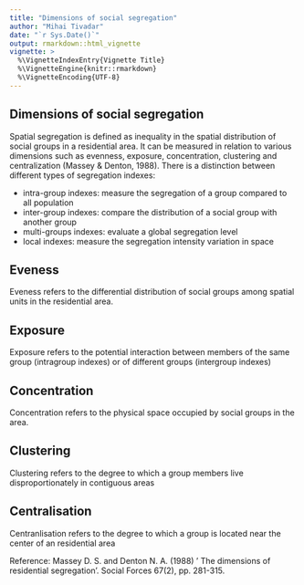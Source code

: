 ---
title: "Dimensions of social segregation"
author: "Mihai Tivadar"
date: "`r Sys.Date()`"
output: rmarkdown::html_vignette
vignette: >
  %\VignetteIndexEntry{Vignette Title}
  %\VignetteEngine{knitr::rmarkdown}
  %\VignetteEncoding{UTF-8}
---

## Dimensions of social segregation

Spatial segregation is defined as inequality in the spatial distribution of
social groups in a residential area. It can be measured in relation 
to various dimensions such as evenness, exposure, concentration, clustering
and centralization (Massey & Denton, 1988). There is a distinction between
different types of segregation indexes:

- intra-group indexes: measure the segregation of a group compared to all
population
- inter-group indexes: compare the distribution of a social group with another
group
- multi-groups indexes: evaluate a global segregation level 
- local indexes: measure the segregation intensity variation in space


## Eveness

Eveness refers to the differential distribution of social groups among spatial
units in the residential area. 


## Exposure

Exposure refers to the potential interaction between members of the same group 
(intragroup indexes) or of different groups (intergroup indexes)

## Concentration

Concentration refers to the physical space occupied by social groups in the
area.

## Clustering

Clustering refers to the degree to which a group members live disproportionately in
contiguous areas

## Centralisation

Centranlisation refers to the degree to which a group is located near the center 
of an residential area

Reference: 
Massey D. S. and Denton N. A. (1988) ' The dimensions of residential segregation'. Social Forces 67(2), pp. 281-315.
